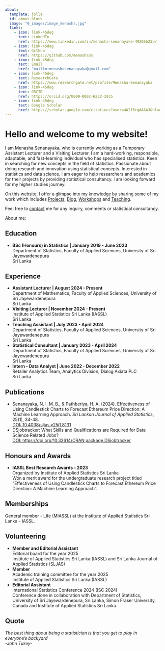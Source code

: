 ```yaml
---
about:
  template: jolla
  id: about-block
  image: "0_images/image_menasha.jpg"
  links:
    - icon: link-45deg
      text: LinkedIn
      href: https://www.linkedin.com/in/menasha-senanayaka-49200b23b/
    - icon: link-45deg
      text: Github
      href: https://github.com/menashabs
    - icon: link-45deg
      text: Email
      href: "mailto:menashasenanayaka@gmail.com" 
    - icon: link-45deg
      text: ResearchGate
      href: https://www.researchgate.net/profile/Menasha-Senanayaka
    - icon: link-45deg
      text: ORCID
      href: https://orcid.org/0009-0002-6232-3035
    - icon: link-45deg
      text: Google Scholar
      href: https://scholar.google.com/citations?user=4W2f5rgAAAAJ&hl=en
---
```


::: {#about-block}
:::

# Hello and welcome to my website!

I am Menasha Senanayaka, who is currently working as a Temporary Assistant Lecturer and a Visiting Lecturer. I am a hard-working, responsible, adaptable, and fast-learning individual who has specialised statistics. Keen in searching for new concepts in the field of statistics. Passionate about doing research and innovation using statistical concepts. Interested in statistics and data science. I am eager to help researchers and academics for their projects by providing statistical consultancy. I am looking forward for my higher studies journey.

On this website, I offer a glimpse into my knowledge by sharing some of my work which includes <a href="https://menashabs.github.io/1_projects/">Projects</a>, 
<a href="https://menashabs.github.io/2_blog/" target="_blank">Blog</a>, 
<a href="https://menashabs.github.io/3_workshops/" target="_blank">Workshops</a> and
<a href="https://menashabs.github.io/4_teaching/" target="_blank">Teaching</a>.

Feel free to <a href="https://menashabs.github.io/5_contact/">contact</a> me for any inquiry, comments or statistical consultancy. 

About me:

## **Education**

* **BSc (Honours) in Statistics | January 2019 - June 2023** <br>
Department of Statistics, Faculty of Applied Sciences, University of Sri Jayewardenepura <br>
Sri Lanka

## **Experience**

* **Assistant Lecturer | August 2024 - Present** <br>
Department of Mathematics, Faculty of Applied Sciences, University of Sri Jayewardenepura <br>
Sri Lanka 
* **Visiting Lecturer | November 2024 - Present** <br>
Institute of Applied Statistics Sri Lanka (IASSL) <br>
Sri Lanka 
* **Teaching Assistant | July 2023 - April 2024** <br>
Department of Statistics, Faculty of Applied Sciences, University of Sri Jayewardenepura <br>
Sri Lanka 
* **Statistical Consultant | January 2023 - April 2024** <br>
Department of Statistics, Faculty of Applied Sciences, University of Sri Jayewardenepura <br> 
Sri Lanka 
* **Intern - Data Analyst | June 2022 - December 2022** <br>
Retailer Analytics Team, Analytics Division, Dialog Axiata PLC <br>
Sri Lanka

## **Publications**

* Senanayaka, N. I. M. B., & Pathberiya, H. A. (2024). Effectiveness of Using Candlestick Charts to Forecast Ethereum Price Direction: A Machine Learning Approach. *Sri Lankan Journal of Applied Statistics*, 25(1), 34-48. <br>
<a href="https://doi.org/10.4038/sljas.v25i1.8131" target="_blank">DOI: 10.4038/sljas.v25i1.8131</a><br>
* DSjobtracker: What Skills and Qualifications are Required for Data Science Related Jobs? <br>
<a href="https://doi.org/10.32614/CRAN.package.DSjobtracker" target="_blank">DOI: https://doi.org/10.32614/CRAN.package.DSjobtracker</a><br>

## **Honours and Awards**

* **IASSL Best Research Awards - 2023** <br>
Organized by Institute of Applied Statistics Sri Lanka <br>
Won a merit award for the undergraduate research project titled "Effectiveness of Using Candlestick Charts to Forecast Ethereum Price Direction: A Machine Learning Approach".

## **Memberships**

General member - Life (MIASSL) at the Institute of Applied Statistics Sri Lanka - IASSL.

## **Volunteering**

* **Member and Editorial Assistant** <br>
Editorial board for the year 2025 <br>
Institute of Applied Statistics Sri Lanka (IASSL) and Sri Lanka Journal of Applied Statistics (SLJAS)
* **Member** <br>
Academic training committee for the year 2025 <br> 
Institute of Applied Statistics Sri Lanka (IASSL)
* **Editorial Assistant** <br>
International Statistics Conference 2024 (ISC 2024) <br>
Conference done in collaboration with Department of Statistics, University of Sri Jayewardenepura, Sri Lanka, Simon Fraser University, Canada and Institute of Applied Statistics Sri Lanka.

## **Quote**
*The best thing about being a statistician is that you get to play in everyone's backyard* <br>
*-John Tukey-*


